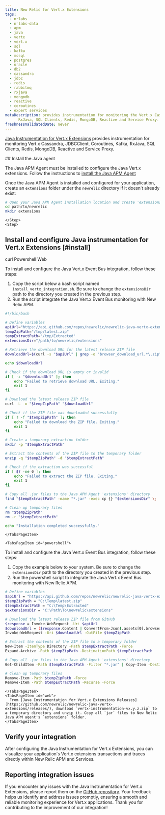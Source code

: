 ```yaml
---
title: New Relic for Vert.x Extensions
tags:
  - nrlabs
  - nrlabs-data
  - apm
  - java
  - vertx
  - vert.x
  - sql
  - kafka
  - mssql
  - postgres
  - oracle
  - db2
  - cassandra
  - jdbc
  - redis
  - rabbitmq
  - rxjava
  - mongodb
  - reactive
  - coroutines
  - expert services
metaDescription: provides instrumentation for monitoring the Vert.x Cassandra, JDBCClient, Coroutines, Kafka, 
      RxJava, SQL Clients, Redis, MongoDB, Reactive and Service Proxy.
freshnessValidatedDate: never
---
```


[Java Instrumentation for Vert.x Extensions](https://github.com/newrelic/newrelic-java-vertx-extensions/tree/main) provides instrumentation for monitoring Vert.x Cassandra, JDBCClient, Coroutines, Kafka, RxJava, SQL Clients, Redis, MongoDB, Reactive and Service Proxy.

<Steps>
    <Step>
## Install the Java agent

The Java APM Agent must be installed to configure the Java Vert.x extensions. Follow the instructions to [install the Java APM Agent](https://docs.newrelic.com/install/java/)

Once the Java APM Agent is installed and configured for your application, create an `extensions` folder under the `newrelic` directory if it doesn't already exist:

```bash
# Open your Java APM Agent installation location and create 'extensions' folder ( if it is not existing) 
cd path/to/newrelic
mkdir extensions
```        
    </Step>
    <Step>
## Install and configure Java instrumentation for Vert.x Extensions [#install]

<Tabs>
  <TabsBar>
    <TabsBarItem id="curl">curl</TabsBarItem>
    <TabsBarItem id="powershell">Powershell</TabsBarItem>
    <TabsBarItem id="web">Web</TabsBarItem>
  </TabsBar>

  <TabsPages>
    <TabsPageItem id="curl">
      
To install and configure the Java Vert.x Event Bus integration, follow these steps:

1. Copy the script below a bash script named `install_vertx_integration.sh`. Be sure to change the `extensionsDir` path to the directory you created in the previous step.
2. Run the script integrate the Java Vert.x Event Bus monitoring with New Relic APM.

      
```sh
#!/bin/bash

# Define variables
apiUrl="https://api.github.com/repos/newrelic/newrelic-java-vertx-extensions/releases/latest"
tempZipPath="/tmp/latest.zip"
tempExtractPath="/tmp/Extracted"
extensionsDir="/path/to/newrelic/extensions"

# Retrieve the download URL for the latest release ZIP file
downloadUrl=$(curl -s "$apiUrl" | grep -o "browser_download_url.*\.zip" | cut -d '"' -f 3)

echo $downloadUrl

# Check if the download URL is empty or invalid
if [ -z "$downloadUrl" ]; then
    echo "Failed to retrieve download URL. Exiting."
    exit 1
fi

# Download the latest release ZIP file
curl -L -o "$tempZipPath" "$downloadUrl"

# Check if the ZIP file was downloaded successfully
if [ ! -f "$tempZipPath" ]; then
    echo "Failed to download the ZIP file. Exiting."
    exit 1
fi

# Create a temporary extraction folder
mkdir -p "$tempExtractPath"

# Extract the contents of the ZIP file to the temporary folder
unzip -q "$tempZipPath" -d "$tempExtractPath"

# Check if the extraction was successful
if [ $? -ne 0 ]; then
    echo "Failed to extract the ZIP file. Exiting."
    exit 1
fi

# Copy all .jar files to the Java APM Agent 'extensions' directory
find "$tempExtractPath" -name "*.jar" -exec cp {} "$extensionsDir" \;

# Clean up temporary files
rm "$tempZipPath"
rm -r "$tempExtractPath"

echo "Installation completed successfully."
```

    </TabsPageItem>
    
    <TabsPageItem id="powershell">
To install and configure the Java Vert.x Event Bus integration, follow these steps:

1. Copy the example below to your system. Be sure to change the `extensionsDir` path to the directory you created in the previous step.
2. Run the powershell script to integrate the Java Vert.x Event Bus monitoring with New Relic APM.

```sh
# Define variables
$apiUrl = "https://api.github.com/repos/newrelic/newrelic-java-vertx-extensions/releases/latest"
$tempZipPath = "C:\Temp\latest.zip"
$tempExtractPath = "C:\Temp\Extracted"
$extensionsDir = "C:\Path\To\newrelic\extensions"

# Download the latest release ZIP file from GitHub
$response = Invoke-WebRequest -Uri $apiUrl
$downloadUrl = ($response.Content | ConvertFrom-Json).assets[0].browser_download_url
Invoke-WebRequest -Uri $downloadUrl -OutFile $tempZipPath

# Extract the contents of the ZIP file to a temporary folder
New-Item -ItemType Directory -Path $tempExtractPath -Force
Expand-Archive -Path $tempZipPath -DestinationPath $tempExtractPath

# Copy all .jar files to the Java APM Agent 'extensions' directory
Get-ChildItem -Path $tempExtractPath -Filter "*.jar" | Copy-Item -Destination $extensionsDir

# Clean up temporary files
Remove-Item -Path $tempZipPath -Force
Remove-Item -Path $tempExtractPath -Recurse -Force
```

    </TabsPageItem>
    <TabsPageItem id="web">
      From [Java Instrumentation for Vert.x Extensions Releases](https://github.com/newrelic/newrelic-java-vertx-extensions/releases/), download `vertx-instrumentation-vx.y.z.zip` to a temporary directory and unzip it. Copy all `jar` files to New Relic Java APM agent's `extensions` folder.
    </TabsPageItem>
  </TabsPages>
</Tabs>        
    </Step>
    <Step>
    
## Verify your integration 
After configuring the Java Instrumentation for Vert.x Extensions, you can visualize your application's Vert.x extensions transactions and traces directly within New Relic APM and Services.        
    </Step>
</Steps>

## Reporting integration issues
If you encounter any issues with the Java Instrumentation for Vert.x Extensions, please report them on the [GitHub repository](https://github.com/newrelic/newrelic-java-vertx-extensions/issues). Your feedback helps us identify and address issues promptly, ensuring a smooth and reliable monitoring experience for Vert.x applications. Thank you for contributing to the improvement of our integration!